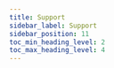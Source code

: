 ---
title: Support
sidebar_label: Support
sidebar_position: 11
toc_min_heading_level: 2
toc_max_heading_level: 4
---


<OutdoorNavSupport />